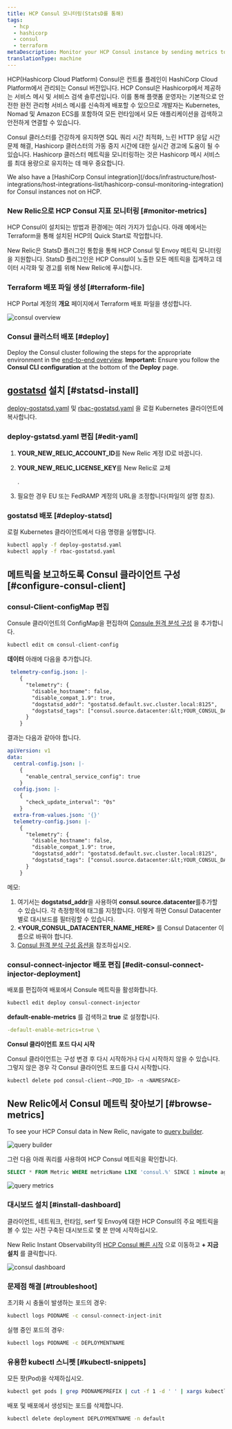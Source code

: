 ```yaml
---
title: HCP Consul 모니터링(StatsD를 통해)
tags:
  - hcp
  - hashicorp
  - consul
  - terraform
metaDescription: Monitor your HCP Consul instance by sending metrics to New Relic via Statsd
translationType: machine
---
```






HCP(Hashicorp Cloud Platform) Consul은 컨트롤 플레인이 HashiCorp Cloud Platform에서 관리되는 Consul 버전입니다. HCP Consul은 Hashicorp에서 제공하는 서비스 메시 및 서비스 검색 솔루션입니다. 이를 통해 플랫폼 운영자는 기본적으로 안전한 완전 관리형 서비스 메시를 신속하게 배포할 수 있으므로 개발자는 Kubernetes, Nomad 및 Amazon ECS를 포함하여 모든 런타임에서 모든 애플리케이션을 검색하고 안전하게 연결할 수 있습니다.

Consul 클러스터를 건강하게 유지하면 SQL 쿼리 시간 최적화, 느린 HTTP 응답 시간 문제 해결, Hashicorp 클러스터의 가동 중지 시간에 대한 실시간 경고에 도움이 될 수 있습니다. Hashicorp 클러스터 메트릭을 모니터링하는 것은 Hashicorp 메시 서비스를 최대 용량으로 유지하는 데 매우 중요합니다.

<Callout variant="tip">
  We also have a [HashiCorp Consul integration](/docs/infrastructure/host-integrations/host-integrations-list/hashicorp-consul-monitoring-integration) for Consul instances not on HCP.
</Callout>

### New Relic으로 HCP Consul 지표 모니터링 [#monitor-metrics]

HCP Consul이 설치되는 방법과 환경에는 여러 가지가 있습니다. 아래 예에서는 Terraform을 통해 설치된 HCP의 Quick Start로 작업합니다.

New Relic은 StatsD 플러그인 통합을 통해 HCP Consul 및 Envoy 메트릭 모니터링을 지원합니다. StatsD 플러그인은 HCP Consul이 노출한 모든 메트릭을 집계하고 데이터 시각화 및 경고를 위해 New Relic에 푸시합니다.

### Terraform 배포 파일 생성 [#terraform-file]

HCP Portal 계정의 **개요** 페이지에서 Terraform 배포 파일을 생성합니다.

<img
  title="consul overview"
  alt="consul overview"
  src={infrastructureConsulOverview}
/>

### Consul 클러스터 배포 [#deploy]

Deploy the Consul cluster following the steps for the appropriate environment in the [end-to-end overview](https://learn.hashicorp.com/tutorials/cloud/consul-end-to-end-overview). **Important:** Ensure you follow the **Consul CLI configuration** at the bottom of the **Deploy** page.

## [gostatsd](https://github.com/atlassian/gostatsd) 설치 [#statsd-install]

[deploy-gostatsd.yaml](https://github.com/newrelic-experimental/hashicorp-quickstart-annex/blob/main/hcp-consul/deploy-gostatsd.yaml) 및 [rbac-gostatsd.yaml](https://github.com/newrelic-experimental/hashicorp-quickstart-annex/blob/main/hcp-consul/rbac-gostatsd.yaml) 을 로컬 Kubernetes 클라이언트에 복사합니다.

### deploy-gstatsd.yaml 편집 [#edit-yaml]

1. **YOUR_NEW_RELIC_ACCOUNT_ID**를 New Relic 계정 ID로 바꿉니다.

2. **YOUR_NEW_RELIC_LICENSE_KEY**를 New Relic로 교체

   <InlinePopover type="licenseKey"/>

   .

3. 필요한 경우 EU 또는 FedRAMP 계정의 URL을 조정합니다(파일의 설명 참조).

### gostatsd 배포 [#deploy-statsd]

로컬 Kubernetes 클라이언트에서 다음 명령을 실행합니다.

```bash
kubectl apply -f deploy-gostatsd.yaml
kubectl apply -f rbac-gostatsd.yaml
```

## 메트릭을 보고하도록 Consul 클라이언트 구성 [#configure-consul-client]

### consul-Client-configMap 편집

Consule 클라이언트의 ConfigMap을 편집하여 [Consule 원격 분석 구성](https://www.consul.io/docs/agent/telemetry) 을 추가합니다.

```bash
kubectl edit cm consul-client-config
```

**데이터** 아래에 다음을 추가합니다.

```yaml
 telemetry-config.json: |-
    {   
      "telemetry": {
        "disable_hostname": false,
        "disable_compat_1.9": true,
        "dogstatsd_addr": "gostatsd.default.svc.cluster.local:8125",
        "dogstatsd_tags": ["consul.source.datacenter:&lt;YOUR_CONSUL_DATACENTER_NAME_HERE&gt;"]
      }   
    }  

```

결과는 다음과 같아야 합니다.

```yaml
apiVersion: v1
data:
  central-config.json: |-
    {   
      "enable_central_service_config": true
    }   
  config.json: |-
    {   
      "check_update_interval": "0s"
    }   
  extra-from-values.json: '{}'
  telemetry-config.json: |-
    {   
      "telemetry": {
        "disable_hostname": false,
        "disable_compat_1.9": true,
        "dogstatsd_addr": "gostatsd.default.svc.cluster.local:8125",
        "dogstatsd_tags": ["consul.source.datacenter:&lt;YOUR_CONSUL_DATACENTER_NAME_HERE&gt;"]
      }   
    }  

```

메모:

1. 여기서는 **dogstatsd_addr**을 사용하여 **consul.source.datacenter**를추가할 수 있습니다. 각 측정항목에 태그를 지정합니다. 이렇게 하면 Consul Datacenter별로 대시보드를 필터링할 수 있습니다.
2. **&lt;YOUR_CONSUL_DATACENTER_NAME_HERE>** 를 Consul Datacenter 이름으로 바꿔야 합니다.
3. [Consul 원격 분석 구성 옵션을](https://www.consul.io/docs/agent/config/config-files#telemetry) 참조하십시오.

### consul-connect-injector 배포 편집 [#edit-consul-connect-injector-deployment]

배포를 편집하여 배포에서 Consule 메트릭을 활성화합니다.

```bash
kubectl edit deploy consul-connect-injector
```

**default-enable-metrics** 를 검색하고 **true** 로 설정합니다.

```yaml
-default-enable-metrics=true \
```

**Consul 클라이언트 포드 다시 시작**

Consul 클라이언트는 구성 변경 후 다시 시작하거나 다시 시작하지 않을 수 있습니다. 그렇지 않은 경우 각 Consul 클라이언트 포드를 다시 시작합니다.

```bash
kubectl delete pod consul-client-<POD_ID> -n <NAMESPACE>
```

## New Relic에서 Consul 메트릭 찾아보기 [#browse-metrics]

To see your HCP Consul data in New Relic, navigate to [query builder](/docs/query-your-data/explore-query-data/query-builder/introduction-query-builder/).

<img
  title="query builder"
  alt="query builder"
  src={infrastructureQueryBuilder}
/>

그런 다음 아래 쿼리를 사용하여 HCP Consul 메트릭을 확인합니다.

```SQL
SELECT * FROM Metric WHERE metricName LIKE 'consul.%' SINCE 1 minute ago
```

<img
  title="query metrics"
  alt="query metrics"
  src={infrastructureQueryMetrics}
/>

### 대시보드 설치 [#install-dashboard]

클라이언트, 네트워크, 런타임, serf 및 Envoy에 대한 HCP Consul의 주요 메트릭을 볼 수 있는 사전 구축된 대시보드로 몇 분 만에 시작하십시오.

New Relic Instant Observability의 [HCP Consul 빠른 시작](https://newrelic.com/instant-observability/hcp-consul) 으로 이동하고 **+ 지금 설치** 를 클릭합니다.

<img
  title="consul dashboard"
  alt="consul dashboard"
  src={infrastructureConsulDashboard}
/>

### 문제점 해결 [#troubleshoot]

초기화 시 충돌이 발생하는 포드의 경우:

```bash
kubectl logs PODNAME -c consul-connect-inject-init
```

실행 중인 포드의 경우:

```bash
kubectl logs PODNAME -c DEPLOYMENTNAME
```

### 유용한 kubectl 스니펫 [#kubectl-snippets]

모든 팟(Pod)을 삭제하십시오.

```bash
kubectl get pods | grep PODNAMEPREFIX | cut -f 1 -d ' ' | xargs kubectl delete pods
```

배포 및 배포에서 생성되는 포드를 삭제합니다.

```bash
kubectl delete deployment DEPLOYMENTNAME -n default
```